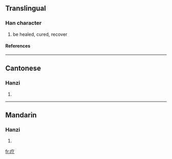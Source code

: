 {{see|療}}

==Translingual==
===Han character===
{{Han char|rn=104|rad=疒|as=02|sn=7|four=|canj=大弓弓 (KNN)}}
# be healed, cured, recover
====References====
{{Han ref|kx=0769.091|hdz=42659.120|uh=7597|ud=30103}}

----
==Cantonese==
===Hanzi===
{{yue-hanzi|jyut=|y=liu4}}
# {{defn|Cantonese}}

----
==Mandarin==
===Hanzi===
{{cmn-hanzi|tra=療|pin=[[liáo]] ([[liao2]])|wg=liao<sup>2</sup>}}
# {{defn|Mandarin}}

[[fr:疗]]